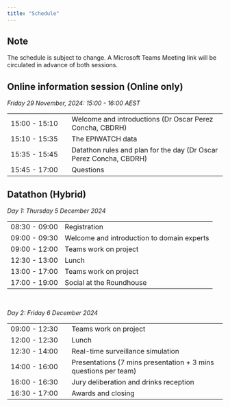 ```yaml
---
title: "Schedule"
---
```


::: {.callout-note}
## Note

The schedule is subject to change. A Microsoft Teams Meeting link will be circulated in advance of both sessions.
:::


## Online information session (Online only)

*Friday 29 November, 2024: 15:00 - 16:00 AEST*

|     |     |
|--|-----|
| 15:00 - 15:10    | Welcome and introductions (Dr Oscar Perez Concha, CBDRH)     |
| 15:10 - 15:35    | The EPIWATCH data |
| 15:35 - 15:45    | Datathon rules and plan for the day (Dr Oscar Perez Concha, CBDRH) |
| 15:45 - 17:00    | Questions  |

## Datathon (Hybrid)

*Day 1: Thursday 5 December 2024*

|  |     |
|--|-----|
| 08:30 - 09:00    | Registration     |
| 09:00 - 09:30    | Welcome and introduction to domain experts |
| 09:00 - 12:00    | Teams work on project |
| 12:30 - 13:00    | Lunch |
| 13:00 - 17:00    | Teams work on project |
| 17:00 - 19:00    | Social at the Roundhouse |

<br>

*Day 2: Friday 6 December 2024*

|  |     |
|--|-----|
| 09:00 - 12:30    | Teams work on project     |
| 12:00 - 12:30    | Lunch |
| 12:30 - 14:00    | Real-time surveillance simulation |
| 14:00 - 16:00    | Presentations (7 mins presentation + 3 mins questions per team) |
| 16:00 - 16:30    | Jury deliberation and drinks reception |
| 16:30 - 17:00    | Awards and closing |
